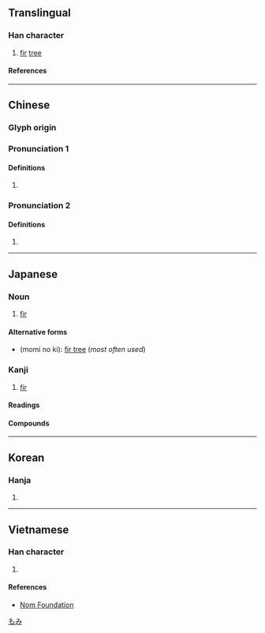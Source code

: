 {{also|枞}}
{{character info}}
==Translingual==

===Han character===
{{Han char|rn=75|rad=木|as=11|sn=15|four=48981|canj=DHOO|ids=⿰木從}}

# [[fir]] [[tree]]

====References====
{{Han ref|kx=0549.050|dkj=15404|dj=0937.040|hdz=21281.050|uh=6A05}}

----

==Chinese==
{{zh-forms|s=枞}}

===Glyph origin===
{{Han etym}}

===Pronunciation 1===
{{zh-pron
|m=cōng
|c=cung1
|mc=y
|oc=y
|ma=
|cat=n
}}

====Definitions====
{{zh-hanzi}}

# {{rfdef|zh}}

===Pronunciation 2===
{{zh-pron
|m=zōng
|cat=
}}

====Definitions====
{{zh-hanzi}}

# {{zh-used in|樅陽/枞阳}}

----

==Japanese==

===Noun===
{{ja-noun|もみ}}

# [[fir]]

====Alternative forms====
* {{l|ja|樅の木}} (momi no ki): [[fir tree]] (''most often used'')

===Kanji===
{{ja-kanji|grade=|rs=木11}}

# [[fir]]

====Readings====
{{ja-readings
|on=しょう
|kun=もみ
}}

====Compounds====

[[Category:ja:Trees|もみ]]

----

==Korean==

===Hanja===
{{ko-hanja|종}}

# {{rfdef|ko|sort=木11}}

----

==Vietnamese==

===Han character===
{{vi-readings|rs=木11|reading=tung}}

# {{rfdef|vi|sort=木11}}

====References====
* [http://nomfoundation.org/common/nom_details.php?codepoint=6a05 Nom Foundation]